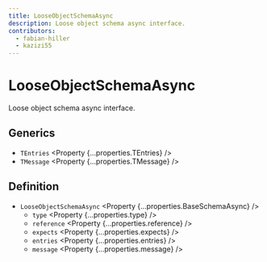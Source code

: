 ```yaml
---
title: LooseObjectSchemaAsync
description: Loose object schema async interface.
contributors:
  - fabian-hiller
  - kazizi55
---
```



# LooseObjectSchemaAsync

Loose object schema async interface.

## Generics

- `TEntries` <Property {...properties.TEntries} />
- `TMessage` <Property {...properties.TMessage} />

## Definition

- `LooseObjectSchemaAsync` <Property {...properties.BaseSchemaAsync} />
  - `type` <Property {...properties.type} />
  - `reference` <Property {...properties.reference} />
  - `expects` <Property {...properties.expects} />
  - `entries` <Property {...properties.entries} />
  - `message` <Property {...properties.message} />
